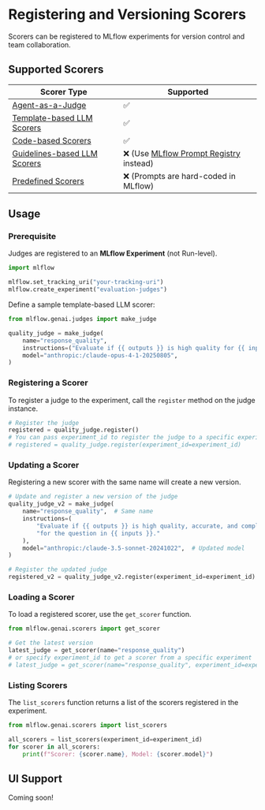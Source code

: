 # Registering and Versioning Scorers

Scorers can be registered to MLflow experiments for version control and team collaboration.

## Supported Scorers

| Scorer Type | Supported |
| -- | -- |
| [Agent-as-a-Judge](/genai/eval-monitor/scorers/llm-judge/agentic-overview) | ✅ |
| [Template-based LLM Scorers](/genai/eval-monitor/scorers/llm-judge/make-judge) | ✅ |
| [Code-based Scorers](/genai/eval-monitor/scorers/custom) | ✅ |
| [Guidelines-based LLM Scorers](/genai/eval-monitor/scorers/llm-judge/guidelines) | ❌ (Use [MLflow Prompt Registry](/genai/prompt-registry) instead) |
| [Predefined Scorers](/genai/eval-monitor/scorers/llm-judge/predefined) | ❌ (Prompts are hard-coded in MLflow) |

## Usage

### Prerequisite

Judges are registered to an **MLflow Experiment** (not Run-level).

```python
import mlflow

mlflow.set_tracking_uri("your-tracking-uri")
mlflow.create_experiment("evaluation-judges")
```

Define a sample template-based LLM scorer:

```python
from mlflow.genai.judges import make_judge

quality_judge = make_judge(
    name="response_quality",
    instructions=("Evaluate if {{ outputs }} is high quality for {{ inputs }}."),
    model="anthropic:/claude-opus-4-1-20250805",
)
```

### Registering a Scorer

To register a judge to the experiment, call the `register` method on the judge instance.

```python
# Register the judge
registered = quality_judge.register()
# You can pass experiment_id to register the judge to a specific experiment
# registered = quality_judge.register(experiment_id=experiment_id)
```

### Updating a Scorer

Registering a new scorer with the same name will create a new version.

```python
# Update and register a new version of the judge
quality_judge_v2 = make_judge(
    name="response_quality",  # Same name
    instructions=(
        "Evaluate if {{ outputs }} is high quality, accurate, and complete "
        "for the question in {{ inputs }}."
    ),
    model="anthropic:/claude-3.5-sonnet-20241022",  # Updated model
)

# Register the updated judge
registered_v2 = quality_judge_v2.register(experiment_id=experiment_id)
```

### Loading a Scorer

To load a registered scorer, use the `get_scorer` function.

```python
from mlflow.genai.scorers import get_scorer

# Get the latest version
latest_judge = get_scorer(name="response_quality")
# or specify experiment_id to get a scorer from a specific experiment
# latest_judge = get_scorer(name="response_quality", experiment_id=experiment_id)
```

### Listing Scorers

The `list_scorers` function returns a list of the scorers registered in the experiment.

```python
from mlflow.genai.scorers import list_scorers

all_scorers = list_scorers(experiment_id=experiment_id)
for scorer in all_scorers:
    print(f"Scorer: {scorer.name}, Model: {scorer.model}")
```

## UI Support

Coming soon!